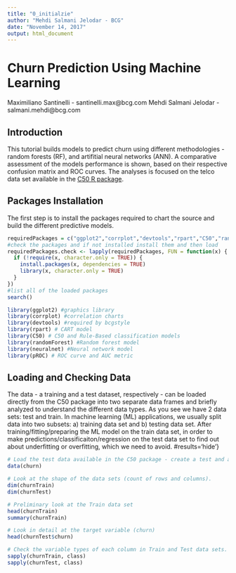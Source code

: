 ---
title: "0_initialzie"
author: "Mehdi Salmani Jelodar - BCG"
date: "November 14, 2017"
output: html_document
---

# Churn Prediction Using Machine Learning 

Maximiliano Santinelli - santinelli.max@bcg.com
Mehdi Salmani Jelodar - salmani.mehdi@bcg.com


## Introduction

This tutorial builds models to predict churn using different methodologies - random forests (RF), and artifitial neural networks (ANN). A comparative assessment of the models performance is shown, based on their respective confusion matrix and ROC curves. 
The analyses is focused on the telco data set available in the [C50 R package](https://cran.r-project.org/web/packages/C50/index.html).


## Packages Installation

The first step is to install the packages required to chart the source and build the different predictive models.

```{r warning=FALSE, message=FALSE}
requiredPackages = c("ggplot2","corrplot","devtools","rpart","C50","randomForest","neuralnet","pROC")
#check the packages and if not installed install them and then load 
requiredPackages.check <- lapply(requiredPackages, FUN = function(x) {
  if (!require(x, character.only = TRUE)) {
    install.packages(x, dependencies = TRUE)
    library(x, character.only = TRUE)
  }
})
#list all of the loaded packages
search()
```
```{r eval=FALSE, echo=FALSE, warning=FALSE, message=FALSE}
library(ggplot2) #graphics library
library(corrplot) #correlation charts
library(devtools) #required by bcgstyle
library(rpart) # CART model
library(C50) # C50 and Rule-Based classification models
library(randomForest) #Random forest model
library(neuralnet) #Neural network model
library(pROC) # ROC curve and AUC metric
```

## Loading and Checking Data 

The data - a training and a test dataset, respectively - can be loaded directly from the C50 package into two separate data frames and briefly analyzed to understand the different data types. As you see we have 2 data sets: test and train. In machine learning (ML) applications, we usually split data into two subsets: a) training data set and b) testing data set. After training/fitting/preparing the ML model on the train data set, in order to make predictions/classificaiton/regression on the test data set to find out about underfitting or overfitting, which we need to avoid. 
#results='hide'}
```{r} 
# Load the test data available in the C50 package - create a test and a train data set
data(churn)

# Look at the shape of the data sets (count of rows and columns). 
dim(churnTrain)
dim(churnTest)

# Preliminary look at the Train data set
head(churnTrain)
summary(churnTrain)

# Look in detail at the target variable (churn)
head(churnTest$churn)

# Check the variable types of each column in Train and Test data sets. 
sapply(churnTrain, class)
sapply(churnTest, class)
```